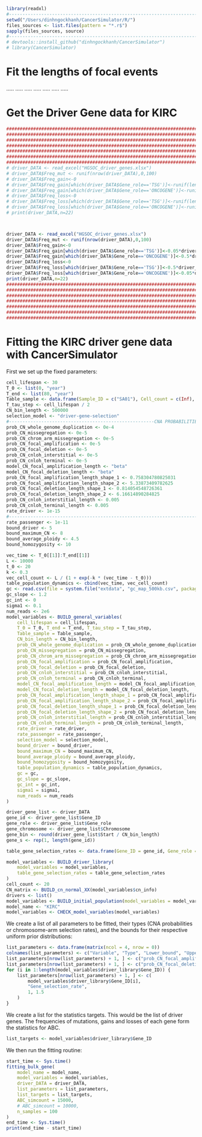 ```r
library(readxl)
#-----------------------------------------------------------------------
setwd("/Users/dinhngockhanh/CancerSimulator/R/")
files_sources <- list.files(pattern = "*.r$")
sapply(files_sources, source)
#-----------------------------------------------------------------------
# devtools::install_github("dinhngockhanh/CancerSimulator")
# library(CancerSimulator)
```

#   Fit the lengths of focal events
.....
.....
.....
.....
.....
.....
.....

#   Get the Driver Gene data for KIRC
```r
########################################################################
########################################################################
########################################################################
########################################################################
########################################################################
########################################################################
########################################################################
# driver_DATA <- read_excel("HGSOC_driver_genes.xlsx")
# driver_DATA$Freq_mut <- runif(nrow(driver_DATA),0,100)
# driver_DATA$Freq_gain<-0
# driver_DATA$Freq_gain[which(driver_DATA$Gene_role=='TSG')]<-runif(length(which(driver_DATA$Gene_role=='TSG')),0,5)
# driver_DATA$Freq_gain[which(driver_DATA$Gene_role=='ONCOGENE')]<-runif(length(which(driver_DATA$Gene_role=='ONCOGENE')),0,50)
# driver_DATA$Freq_loss<-0
# driver_DATA$Freq_loss[which(driver_DATA$Gene_role=='TSG')]<-runif(length(which(driver_DATA$Gene_role=='TSG')),0,50)
# driver_DATA$Freq_loss[which(driver_DATA$Gene_role=='ONCOGENE')]<-runif(length(which(driver_DATA$Gene_role=='ONCOGENE')),0,5)
# print(driver_DATA,n=22)



driver_DATA <- read_excel("HGSOC_driver_genes.xlsx")
driver_DATA$Freq_mut <- runif(nrow(driver_DATA),0,100)
driver_DATA$Freq_gain<-0
driver_DATA$Freq_gain[which(driver_DATA$Gene_role=='TSG')]<-0.05*driver_DATA$Freq_mut[which(driver_DATA$Gene_role=='TSG')]
driver_DATA$Freq_gain[which(driver_DATA$Gene_role=='ONCOGENE')]<-0.5*driver_DATA$Freq_mut[which(driver_DATA$Gene_role=='ONCOGENE')]
driver_DATA$Freq_loss<-0
driver_DATA$Freq_loss[which(driver_DATA$Gene_role=='TSG')]<-0.5*driver_DATA$Freq_mut[which(driver_DATA$Gene_role=='TSG')]
driver_DATA$Freq_loss[which(driver_DATA$Gene_role=='ONCOGENE')]<-0.05*driver_DATA$Freq_mut[which(driver_DATA$Gene_role=='ONCOGENE')]
print(driver_DATA,n=22)
########################################################################
########################################################################
########################################################################
########################################################################
########################################################################
########################################################################
########################################################################
```

#   Fitting the KIRC driver gene data with CancerSimulator

First we set up the fixed parameters:

```r
cell_lifespan <- 30
T_0 <- list(0, "year")
T_end <- list(80, "year")
Table_sample <- data.frame(Sample_ID = c("SA01"), Cell_count = c(Inf), Age_sample = c(80))
T_tau_step <- cell_lifespan / 2
CN_bin_length <- 500000
selection_model <- "driver-gene-selection"
#------------------------------------------------------CNA PROBABILITIES
prob_CN_whole_genome_duplication <- 0e-4
prob_CN_missegregation <- 0e-5
prob_CN_chrom_arm_missegregation <- 0e-5
prob_CN_focal_amplification <- 0e-5
prob_CN_focal_deletion <- 0e-5
prob_CN_cnloh_interstitial <- 0e-5
prob_CN_cnloh_terminal <- 0e-5
model_CN_focal_amplification_length <- "beta"
model_CN_focal_deletion_length <- "beta"
prob_CN_focal_amplification_length_shape_1 <- 0.758304780825031
prob_CN_focal_amplification_length_shape_2 <- 5.33873409782625
prob_CN_focal_deletion_length_shape_1 <- 0.814054548726361
prob_CN_focal_deletion_length_shape_2 <- 6.16614890284825
prob_CN_cnloh_interstitial_length <- 0.005
prob_CN_cnloh_terminal_length <- 0.005
rate_driver <- 1e-15
#-----------------------------------------------------------------------
rate_passenger <- 1e-11
bound_driver <- 5
bound_maximum_CN <- 8
bound_average_ploidy <- 4.5
bound_homozygosity <- 10

vec_time <- T_0[[1]]:T_end[[1]]
L <- 10000
t_0 <- 20
k <- 0.3
vec_cell_count <- L / (1 + exp(-k * (vec_time - t_0)))
table_population_dynamics <- cbind(vec_time, vec_cell_count)
gc <- read.csv(file = system.file("extdata", "gc_map_500kb.csv", package = "CancerSimulator"))
gc_slope <- 1.2
gc_int <- 0
sigma1 <- 0.1
num_reads <- 2e6
model_variables <- BUILD_general_variables(
    cell_lifespan = cell_lifespan,
    T_0 = T_0, T_end = T_end, T_tau_step = T_tau_step,
    Table_sample = Table_sample,
    CN_bin_length = CN_bin_length,
    prob_CN_whole_genome_duplication = prob_CN_whole_genome_duplication,
    prob_CN_missegregation = prob_CN_missegregation,
    prob_CN_chrom_arm_missegregation = prob_CN_chrom_arm_missegregation,
    prob_CN_focal_amplification = prob_CN_focal_amplification,
    prob_CN_focal_deletion = prob_CN_focal_deletion,
    prob_CN_cnloh_interstitial = prob_CN_cnloh_interstitial,
    prob_CN_cnloh_terminal = prob_CN_cnloh_terminal,
    model_CN_focal_amplification_length = model_CN_focal_amplification_length,
    model_CN_focal_deletion_length = model_CN_focal_deletion_length,
    prob_CN_focal_amplification_length_shape_1 = prob_CN_focal_amplification_length_shape_1,
    prob_CN_focal_amplification_length_shape_2 = prob_CN_focal_amplification_length_shape_2,
    prob_CN_focal_deletion_length_shape_1 = prob_CN_focal_deletion_length_shape_1,
    prob_CN_focal_deletion_length_shape_2 = prob_CN_focal_deletion_length_shape_2,
    prob_CN_cnloh_interstitial_length = prob_CN_cnloh_interstitial_length,
    prob_CN_cnloh_terminal_length = prob_CN_cnloh_terminal_length,
    rate_driver = rate_driver,
    rate_passenger = rate_passenger,
    selection_model = selection_model,
    bound_driver = bound_driver,
    bound_maximum_CN = bound_maximum_CN,
    bound_average_ploidy = bound_average_ploidy,
    bound_homozygosity = bound_homozygosity,
    table_population_dynamics = table_population_dynamics,
    gc = gc,
    gc_slope = gc_slope,
    gc_int = gc_int,
    sigma1 = sigma1,
    num_reads = num_reads
)

driver_gene_list <- driver_DATA
gene_id <- driver_gene_list$Gene_ID
gene_role <- driver_gene_list$Gene_role
gene_chromosome <- driver_gene_list$Chromosome
gene_bin <- round(driver_gene_list$Start / CN_bin_length)
gene_s <- rep(1, length(gene_id))

table_gene_selection_rates <- data.frame(Gene_ID = gene_id, Gene_role = gene_role, s_rate = gene_s, Chromosome = gene_chromosome, Bin = gene_bin)

model_variables <- BUILD_driver_library(
    model_variables = model_variables,
    table_gene_selection_rates = table_gene_selection_rates
)
cell_count <- 20
CN_matrix <- BUILD_cn_normal_XX(model_variables$cn_info)
drivers <- list()
model_variables <- BUILD_initial_population(model_variables = model_variables, cell_count = cell_count, CN_matrix = CN_matrix, drivers = drivers)
model_name <- "KIRC"
model_variables <- CHECK_model_variables(model_variables)
```

We create a list of all parameters to be fitted, their types (CNA probabilities or chromosome-arm selection rates), and the bounds for their respective uniform prior distributions:

```r
list_parameters <- data.frame(matrix(ncol = 4, nrow = 0))
colnames(list_parameters) <- c("Variable", "Type", "Lower_bound", "Upper_bound")
list_parameters[nrow(list_parameters) + 1, ] <- c("prob_CN_focal_amplification", "CNA_probability", 1e-5, 1e-4)
list_parameters[nrow(list_parameters) + 1, ] <- c("prob_CN_focal_deletion", "CNA_probability", 1e-5, 1e-4)
for (i in 1:length(model_variables$driver_library$Gene_ID)) {
    list_parameters[nrow(list_parameters) + 1, ] <- c(
        model_variables$driver_library$Gene_ID[i],
        "Gene_selection_rate",
        1, 1.5
    )
}
```

We create a list for the statistics targets. This would be the list of driver genes. The frequencies of mutations, gains and losses of each gene form the statistics for ABC.

```r
list_targets <- model_variables$driver_library$Gene_ID
```

We then run the fitting routine:

```r
start_time <- Sys.time()
fitting_bulk_gene(
    model_name = model_name,
    model_variables = model_variables,
    driver_DATA = driver_DATA,
    list_parameters = list_parameters,
    list_targets = list_targets,
    ABC_simcount = 15000,
    # ABC_simcount = 10000,
    n_samples = 100
)
end_time <- Sys.time()
print(end_time - start_time)
```





```r
```
